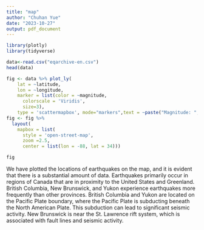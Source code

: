 ```yaml
---
title: "map"
author: "Chuhan Yue"
date: "2023-10-27"
output: pdf_document
---
```


```r
library(plotly)
library(tidyverse)
```

```r
data<-read.csv("eqarchive-en.csv")
head(data)
```

```r

fig <- data %>% plot_ly( 
    lat = ~latitude,
    lon = ~longitude,
    marker = list(color = ~magnitude, 
      colorscale = 'Viridis',
      size=3),
    type = 'scattermapbox', mode="markers",text = ~paste("Magnitude: ", magnitude)) 
fig <- fig %>%
  layout(
    mapbox = list(
      style = 'open-street-map',
      zoom =2.5,
      center = list(lon = -88, lat = 34))) 

fig
```
We have plotted the locations of earthquakes on the map, and it is evident that there is a substantial amount of data. Earthquakes primarily occur in regions of Canada that are in proximity to the United States and Greenland.
British Columbia, New Brunswick, and Yukon experience earthquakes more frequently than other provinces. British Columbia and Yukon are located on the Pacific Plate boundary, where the Pacific Plate is subducting beneath the North American Plate. This subduction can lead to significant seismic activity. New Brunswick is near the St. Lawrence rift system, which is associated with fault lines and seismic activity.
